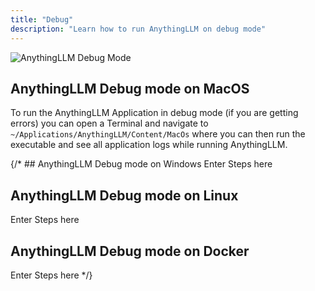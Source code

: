 ```yaml
---
title: "Debug"
description: "Learn how to run AnythingLLM on debug mode"
---
```



<Image
  src="/images/guides/debug.png" 
  height={1080} 
  width={1920} 
  quality={100}
  alt="AnythingLLM Debug Mode"
/>

## AnythingLLM Debug mode on MacOS
To run the AnythingLLM Application in debug mode (if you are getting errors) you can open a Terminal and navigate to `~/Applications/AnythingLLM/Content/MacOs` where you can then run the executable and see all application logs while running AnythingLLM.

{/* ## AnythingLLM Debug mode on Windows
Enter Steps here

## AnythingLLM Debug mode on Linux
Enter Steps here

## AnythingLLM Debug mode on Docker
Enter Steps here */}